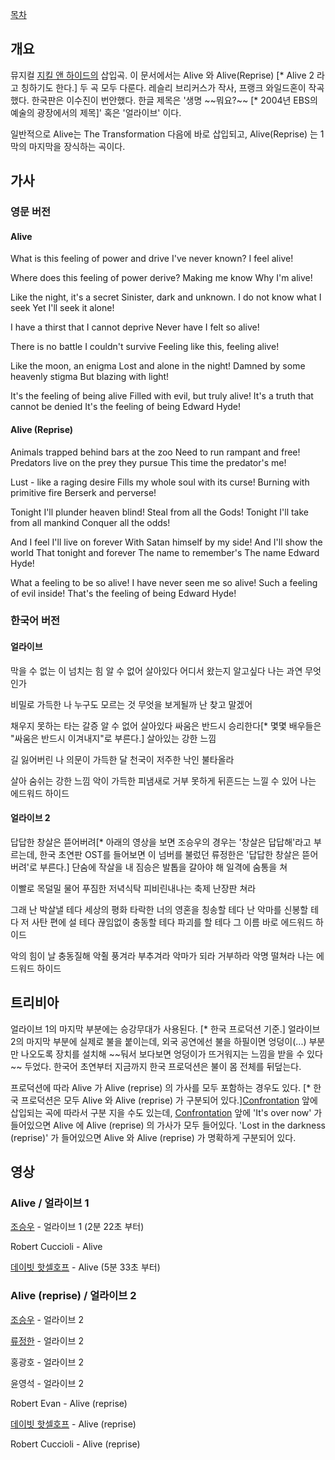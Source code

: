 [[목차]]

== 개요 ==
뮤지컬 [[지킬 앤 하이드]]의 삽입곡. 이 문서에서는 Alive 와 Alive(Reprise) [* Alive 2 라고 칭하기도 한다.] 두 곡 모두 다룬다. 레슬리 브리커스가 작사, 프랭크 와일드혼이 작곡했다. 한국판은 이수진이 번안했다. 한글 제목은 '생명 ~~뭐요?~~ [* 2004년 EBS의 예술의 광장에서의 제목]' 혹은 '얼라이브' 이다.

일반적으로 Alive는 The Transformation 다음에 바로 삽입되고, Alive(Reprise) 는 1막의 마지막을 장식하는 곡이다.

== 가사 ==
=== 영문 버전 ===
==== Alive ====
What is this feeling of power and drive 
I've never known? 
I feel alive! 

Where does this feeling of power derive? 
Making me know 
Why I'm alive! 

Like the night, it's a secret 
Sinister, dark and unknown. 
I do not know what I seek 
Yet I'll seek it alone! 

I have a thirst that I cannot deprive 
Never have I felt so alive! 

There is no battle I couldn't survive 
Feeling like this, feeling alive! 

Like the moon, an enigma 
Lost and alone in the night! 
Damned by some heavenly stigma 
But blazing with light! 

It's the feeling of being alive 
Filled with evil, but truly alive! 
It's a truth that cannot be denied 
It's the feeling of being Edward Hyde! 

==== Alive (Reprise) ====
Animals trapped behind bars at the zoo 
Need to run rampant and free! 
Predators live on the prey they pursue 
This time the predator's me! 

Lust - like a raging desire 
Fills my whole soul with its curse! 
Burning with primitive fire 
Berserk and perverse! 

Tonight I'll plunder heaven blind! 
Steal from all the Gods! 
Tonight I'll take from all mankind 
Conquer all the odds! 

And I feel I'll live on forever 
With Satan himself by my side! 
And I'll show the world 
That tonight and forever 
The name to remember's 
The name Edward Hyde! 

What a feeling to be so alive! 
I have never seen me so alive! 
Such a feeling of evil inside! 
That's the feeling of being Edward Hyde!

=== 한국어 버전 ===
==== 얼라이브 ====
막을 수 없는 이 넘치는 힘
알 수 없어 살아있다
어디서 왔는지 알고싶다
나는 과연 무엇인가

비밀로 가득한 나
누구도 모르는 것
무엇을 보게될까
난 찾고 말겠어

채우지 못하는 타는 갈증
알 수 없어 살아있다
싸움은 반드시 승리한다[* 몇몇 배우들은 "싸움은 반드시 이겨내지"로 부른다.]
살아있는 강한 느낌

길 잃어버린 나
의문이 가득한 달
천국이 저주한 낙인
불타올라

살아 숨쉬는 강한 느낌
악이 가득한 피냄새로
거부 못하게 뒤흔드는
느낄 수 있어 나는 에드워드 하이드

==== 얼라이브 2 ====
답답한 창살은 뜯어버려[* 아래의 영상을 보면 조승우의 경우는 '창살은 답답해'라고 부르는데, 한국 초연판 OST를 들어보면 이 넘버를 불렀던 류정한은 '답답한 창살은 뜯어버려'로 부른다.]
단숨에 작살을 내
짐승은 발톱을 갈아야 해
일격에 숨통을 쳐

이빨로 목덜밀 물어
푸짐한 저녁식탁
피비린내나는 축제
난장판 쳐라

그래 난 박살낼 테다 세상의 평화
타락한 너의 영혼을 칭송할 테다
난 악마를 신봉할 테다
저 사탄 편에 설 테다
끊임없이 충동할 테다
파괴를 할 테다
그 이름 바로 에드워드 하이드

악의 힘이 날 충동질해
악췰 풍겨라 부추겨라
악마가 되라 거부하라
악명 떨쳐라 나는 에드워드 하이드

== 트리비아 ==
얼라이브 1의 마지막 부분에는 승강무대가 사용된다. [* 한국 프로덕션 기준.]
얼라이브 2의 마지막 부분에 실제로 불을 붙이는데, 외국 공연에선 불을 하필이면 엉덩이(...) 부분만 나오도록 장치를 설치해 ~~둬서 보다보면 엉덩이가 뜨거워지는 느낌을 받을 수 있다~~ 두었다. 한국어 초연부터 지금까지 한국 프로덕션은 불이 몸 전체를 뒤덮는다.

프로덕션에 따라 Alive 가 Alive (reprise) 의 가사를 모두 포함하는 경우도 있다. [* 한국 프로덕션은 모두 Alive 와 Alive (reprise) 가 구분되어 있다.][[Confrontation]] 앞에 삽입되는 곡에 따라서 구분 지을 수도 있는데, [[Confrontation]] 앞에 'It's over now' 가 들어있으면 Alive 에 Alive (reprise) 의 가사가 모두 들어있다. 'Lost in the darkness (reprise)' 가 들어있으면 Alive 와 Alive (reprise) 가 명확하게 구분되어 있다.

== 영상 ==
=== Alive / 얼라이브 1 ===
{{{#!html
<iframe width="853" height="480" src="//www.youtube.com/embed/vdnxlV7Tp6M" frameborder="0" allowfullscreen></iframe>
}}}
[[조승우]] - 얼라이브 1 (2분 22초 부터)

{{{#!html
<iframe width="640" height="480" src="//www.youtube.com/embed/_GmUZPtV7Ec" frameborder="0" allowfullscreen></iframe>
}}}
Robert Cuccioli - Alive

{{{#!html
<iframe width="853" height="480" src="//www.youtube.com/embed/6oTI5OfHFb8" frameborder="0" allowfullscreen></iframe>
}}}
[[데이빗 핫셀호프]] - Alive (5분 33초 부터)


=== Alive (reprise) / 얼라이브 2 ===
{{{#!html
<iframe width="640" height="480" src="//www.youtube.com/embed/7UTBoUMa6sw" frameborder="0" allowfullscreen></iframe>
}}}
[[조승우]] - 얼라이브 2

{{{#!html
<iframe width="640" height="480" src="//www.youtube.com/embed/cE46RR7XbNA" frameborder="0" allowfullscreen></iframe>
}}}
[[류정한]] - 얼라이브 2

{{{#!html
<iframe width="640" height="480" src="//www.youtube.com/embed/-uJCEdKhge8" frameborder="0" allowfullscreen></iframe>
}}}
홍광호 - 얼라이브 2

{{{#!html
<iframe width="853" height="480" src="//www.youtube.com/embed/CLGPPia2phc" frameborder="0" allowfullscreen></iframe>
}}}
윤영석 - 얼라이브 2

{{{#!html
<iframe width="640" height="480" src="//www.youtube.com/embed/W8cbwD1RhMs" frameborder="0" allowfullscreen></iframe>
}}}
Robert Evan - Alive (reprise)

{{{#!html
<iframe width="640" height="480" src="//www.youtube.com/embed/l56Yb1jVRt0" frameborder="0" allowfullscreen></iframe>
}}}
[[데이빗 핫셀호프]] - Alive (reprise)

{{{#!html
<iframe width="640" height="480" src="//www.youtube.com/embed/acXLRYGVREs" frameborder="0" allowfullscreen></iframe>
}}}
Robert Cuccioli - Alive (reprise)
